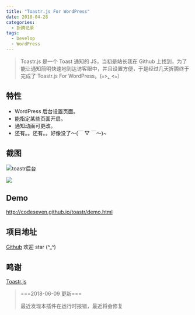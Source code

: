 ```yaml
---
title: "Toastr.js For WordPress"
date: 2018-04-28
categories:
  - 折腾记录
tags:
  - Develop
  - WordPress
---
```


> Toastr.js 是一个 Toast 通知的 JS，当初是站长我在 Github 上找到，为了能让通知简明快速地到达访客眼中，并且设置方便，于是经过几天折腾终于完成了 Toastr.js For WordPress。(๑>؂<๑）

## 特性

- WordPress 后台设置页面。
- 能指定某些页面开启。
- 通知动画可更改。
- 还有。。还有。。好像没了～(￣ ▽ ￣～)~

## 截图

![toastr后台](https://static.yecdn.com/syfxlin/toastr-js-2.jpg)

![](https://static.yecdn.com/syfxlin/toastr-js.jpg)

## Demo

http://codeseven.github.io/toastr/demo.html

## 项目地址

[Github](https://github.com/syfxlin/toast-for-wp/) 欢迎 star (^\_^)

## 鸣谢

[Toastr.js](https://github.com/CodeSeven/toastr/)

> \===2018-06-09 更新===
>
> 最近发现本插件在运行时报错，最近将会修复
